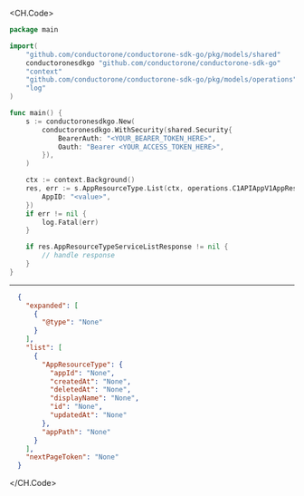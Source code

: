 
<CH.Code>
```go List.go
package main

import(
	"github.com/conductorone/conductorone-sdk-go/pkg/models/shared"
	conductoronesdkgo "github.com/conductorone/conductorone-sdk-go"
	"context"
	"github.com/conductorone/conductorone-sdk-go/pkg/models/operations"
	"log"
)

func main() {
    s := conductoronesdkgo.New(
        conductoronesdkgo.WithSecurity(shared.Security{
            BearerAuth: "<YOUR_BEARER_TOKEN_HERE>",
            Oauth: "Bearer <YOUR_ACCESS_TOKEN_HERE>",
        }),
    )

    ctx := context.Background()
    res, err := s.AppResourceType.List(ctx, operations.C1APIAppV1AppResourceTypeServiceListRequest{
        AppID: "<value>",
    })
    if err != nil {
        log.Fatal(err)
    }

    if res.AppResourceTypeServiceListResponse != nil {
        // handle response
    }
}
```
---

```json Example Response
  {
    "expanded": [
      {
        "@type": "None"
      }
    ],
    "list": [
      {
        "AppResourceType": {
          "appId": "None",
          "createdAt": "None",
          "deletedAt": "None",
          "displayName": "None",
          "id": "None",
          "updatedAt": "None"
        },
        "appPath": "None"
      }
    ],
    "nextPageToken": "None"
  }
```
</CH.Code>
